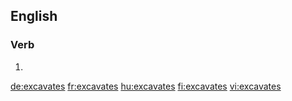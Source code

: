 ==English==

===Verb===
{{head|en|verb form}}

# {{en-third-person singular of|excavate}}

[[de:excavates]]
[[fr:excavates]]
[[hu:excavates]]
[[fi:excavates]]
[[vi:excavates]]